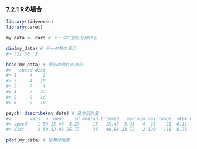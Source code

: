 ### 7.2.1 Rの場合

```r
library(tidyverse)
library(caret)
```

```r
my_data <- cars # データに別名を付ける．
```

```r
dim(my_data) # データ数の表示
#> [1] 50  2
```

```r
head(my_data) # 最初の数件の表示
#>   speed dist
#> 1     4    2
#> 2     4   10
#> 3     7    4
#> 4     7   22
#> 5     8   16
#> 6     9   10
```

```r
psych::describe(my_data) # 基本統計量
#>       vars  n  mean    sd median trimmed   mad min max range  skew kurtosis   se
#> speed    1 50 15.40  5.29     15   15.47  5.93   4  25    21 -0.11    -0.67 0.75
#> dist     2 50 42.98 25.77     36   40.88 23.72   2 120   118  0.76     0.12 3.64
```

```r
plot(my_data) # 結果は割愛
```

